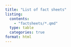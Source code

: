 ```yaml
---
title: "List of fact sheets"
listing:
  contents:
    - "factsheets/*.qmd"
  type: table
  categories: true
format: html
---
```


